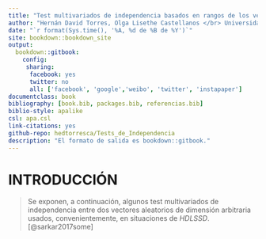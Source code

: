 ```yaml
--- 
title: "Test multivariados de independencia basados en rangos de los vecinos  más cercanos"
author: "Hernán David Torres, Olga Lisethe Castellanos </br> Universidad Nacional de Colombia"
date: "`r format(Sys.time(), '%A, %d de %B de %Y')`"
site: bookdown::bookdown_site
output: 
  bookdown::gitbook:
    config:
     sharing: 
      facebook: yes
      twitter: no
      all: ['facebook', 'google','weibo', 'twitter', 'instapaper']
documentclass: book
bibliography: [book.bib, packages.bib, referencias.bib]
biblio-style: apalike
csl: apa.csl
link-citations: yes
github-repo: hedtorresca/Tests_de_Independencia
description: "El formato de salida es bookdown::gitbook."
---
```


# INTRODUCCIÓN

> Se exponen, a continuación, algunos test multivariados de independencia entre dos vectores aleatorios de dimensión arbitraria usados, convenientemente, en situaciones de *_HDLSSD_*. [@sarkar2017some]
